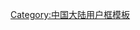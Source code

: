{{Userbox
|border-c=#ffaaaa
|border-s=1
|id-c=#ffffff
|info-c=#ffffff
|info-s=10
|id=[[File:咸阳马俑展览馆.JPG|60px]]
|info=这个用户现在或曾经住在'''[[咸阳]]'''。
}}
<includeonly>[[Category:陕西维基人|{{PAGENAME}}]]</includeonly>
<noinclude>[[Category:中国大陆用户框模板]]</noinclude>